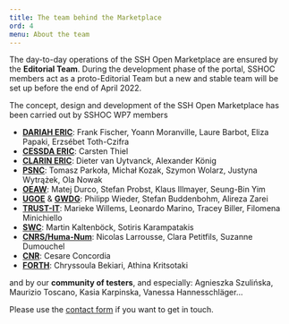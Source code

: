 ```yaml
---
title: The team behind the Marketplace
ord: 4
menu: About the team
---
```


The day-to-day operations of the SSH Open Marketplace are ensured by the **Editorial Team**. During the development phase of the portal, SSHOC members act as a proto-Editorial Team but a new and stable team will be set up before the end of April 2022.


The concept, design and development of the SSH Open Marketplace has been carried
out by SSHOC WP7 members

- **[DARIAH ERIC](https://www.dariah.eu/)**: Frank Fischer, Yoann Moranville,
  Laure Barbot, Eliza Papaki, Erzsébet Toth-Czifra
- **[CESSDA ERIC](https://www.cessda.eu/)**: Carsten Thiel
- **[CLARIN ERIC](https://www.clarin.eu/)**: Dieter van Uytvanck, Alexander
  König
- **[PSNC](https://www.psnc.pl/)**: Tomasz Parkoła, Michał Kozak, Szymon Wolarz,
  Justyna Wytrążek, Ola Nowak
- **[OEAW](https://www.oeaw.ac.at/acdh/)**: Matej Durco, Stefan Probst, Klaus
  Illmayer, Seung-Bin Yim
- **[UGOE](https://www.sub.uni-goettingen.de/sub-aktuell/)** &
  **[GWDG](https://www.gwdg.de/)**: Philipp Wieder, Stefan Buddenbohm, Alireza
  Zarei
- **[TRUST-IT](https://www.trust-itservices.com/)**: Marieke Willems, Leonardo
  Marino, Tracey Biller, Filomena Minichiello
- **[SWC](https://semantic-web.com/)**: Martin Kaltenböck, Sotiris Karampatakis
- **[CNRS/Huma-Num](https://www.huma-num.fr/)**: Nicolas Larrousse, Clara
  Petitfils, Suzanne Dumouchel
- **[CNR](https://www.isti.cnr.it/en/)**: Cesare Concordia
- **[FORTH](https://www.ics.forth.gr/isl/centre-cultural-informatics)**:
  Chryssoula Bekiari, Athina Kritsotaki

and by our **community of testers**, and especially: Agnieszka Szulińska,
Maurizio Toscano, Kasia Karpinska, Vanessa Hannesschläger...

Please use the [contact form](/contact) if you want to get in touch.
